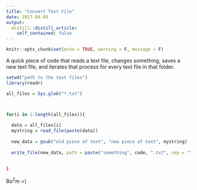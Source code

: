```yaml
---
title: "Convert Text File"
date: 2017-04-09
output:
  distill::distill_article:
    self_contained: false
---
```


```r
knitr::opts_chunk$set(echo = TRUE, warning = F, message = F)
```


A quick piece of code that reads a text file, changes something, saves a new text file, and iterates that process for every text file in that folder.

```r

setwd("path to the text files")
library(readr)

all_files = Sys.glob("*.txt")



for(i in 1:length(all_files)){
  
  data = all_files[i]
  mystring = read_file(paste(data))
  
  new_data = gsub("old piece of text", "new piece of text", mystring)
  
  write_file(new_data, path = paste("something", code, ".txt", sep = "")
  
  
}

```


Bo$^2$m =)